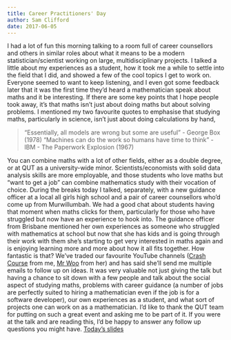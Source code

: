 ```yaml
---
title: Career Practitioners' Day
author: Sam Clifford
date: 2017-06-05
---
```


I had a lot of fun this morning talking to a room full of career counsellors and others in similar roles about what it means to be a modern statistician/scientist working on large, multidisciplinary projects. I talked a little about my experiences as a student, how it took me a while to settle into the field that I did, and showed a few of the cool topics I get to work on. Everyone seemed to want to keep listening, and I even got some feedback later that it was the first time they'd heard a mathematician speak about maths and it be interesting. If there are some key points that I hope people took away, it's that maths isn't just about doing maths but about solving problems. I mentioned my two favourite quotes to emphasise that studying maths, particularly in science, isn't just about doing calculations by hand,

> "Essentially, all models are wrong but some are useful" - George Box (1978) "Machines can do the work so humans have time to think" - IBM - The Paperwork Explosion (1967)

You can combine maths with a lot of other fields, either as a double degree, or at QUT as a university-wide minor. Scientists/economists with solid data analysis skills are more employable, and those students who love maths but "want to get a job" can combine mathematics study with their vocation of choice. During the breaks today I talked, separately, with a new guidance officer at a local all girls high school and a pair of career counsellors who'd come up from Murwillumbah. We had a good chat about students having that moment when maths clicks for them, particularly for those who have struggled but now have an experience to hook into. The guidance officer from Brisbane mentioned her own experiences as someone who struggled with mathematics at school but now that she has kids and is going through their work with them she's starting to get very interested in maths again and is enjoying learning more and more about how it all fits together. How fantastic is that? We've traded our favourite YouTube channels ([Crash Course](https://www.youtube.com/user/crashcourse) from me, [Mr Woo](https://www.youtube.com/channel/UCq0EGvLTyy-LLT1oUSO_0FQ) from her) and has said she'll send me multiple emails to follow up on ideas. It was very valuable not just giving the talk but having a chance to sit down with a few people and talk about the social aspect of studying maths, problems with career guidance (a number of jobs are perfectly suited to hiring a mathematician even if the job is for a software developer), our own experiences as a student, and what sort of projects one can work on as a mathematician. I'd like to thank the QUT team for putting on such a great event and asking me to be part of it. If you were at the talk and are reading this, I'd be happy to answer any follow up questions you might have. [Today's slides](https://samcliffordinfo.files.wordpress.com/2017/06/sam-clifford.pptx "Sam Clifford")